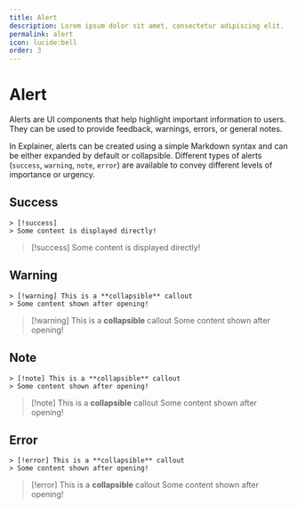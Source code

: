 ```yaml
---
title: Alert
description: Lorem ipsum dolor sit amet, consectetur adipiscing elit.
permalink: alert
icon: lucide:bell
order: 3
---
```

# Alert

Alerts are UI components that help highlight important information to users. They can be used to provide feedback, warnings, errors, or general notes. 

In Explainer, alerts can be created using a simple Markdown syntax and can be either expanded by default or collapsible. Different types of alerts (`success`, `warning`, `note`, `error`) are available to convey different levels of importance or urgency.

## Success

```
> [!success]
> Some content is displayed directly!
```
> [!success]
> Some content is displayed directly!

## Warning

```
> [!warning] This is a **collapsible** callout
> Some content shown after opening!
```
> [!warning] This is a **collapsible** callout
> Some content shown after opening!

## Note

```
> [!note] This is a **collapsible** callout
> Some content shown after opening!
```
> [!note] This is a **collapsible** callout
> Some content shown after opening!

## Error

```
> [!error] This is a **collapsible** callout
> Some content shown after opening!
```
> [!error] This is a **collapsible** callout
> Some content shown after opening!